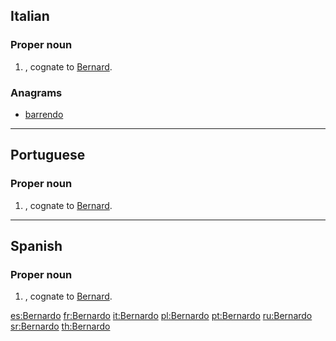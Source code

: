 ==Italian==

===Proper noun===
{{it-proper noun|g=m}}

# {{given name|male|lang=it}}, cognate to [[Bernard]].

===Anagrams===
* [[barrendo#Italian|barrendo]]

----

==Portuguese==

===Proper noun===
{{pt-proper noun|m}}

# {{given name|male|lang=pt}}, cognate to [[Bernard]].

----

==Spanish==

===Proper noun===
{{es-proper noun|m}}

# {{given name|male|lang=es}}, cognate to [[Bernard]].

[[es:Bernardo]]
[[fr:Bernardo]]
[[it:Bernardo]]
[[pl:Bernardo]]
[[pt:Bernardo]]
[[ru:Bernardo]]
[[sr:Bernardo]]
[[th:Bernardo]]